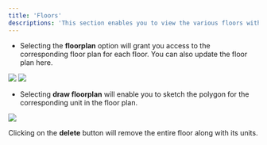 ```yaml
---
title: 'Floors'
descriptions: 'This section enables you to view the various floors within the project, displaying their respective units and floor plans. It also allows you to draw the corresponding polygons for each unit.'
---
```


- Selecting the **floorplan** option will grant you access to the corresponding floor plan for each floor. You can also update the floor plan here.

<Frame>
  <img src="https://i.postimg.cc/WzZNRMMj/floors.jpg" />
</Frame>

<Frame>
  <img src="https://i.postimg.cc/gjtv5bq1/update-plan.jpg" />
</Frame>

- Selecting **draw floorplan** will enable you to sketch the polygon for the corresponding unit in the floor plan.

<Frame caption="Utilize + and - buttons to zoom in and out, and always remember to save your path after drawing.">
  <img src="https://i.postimg.cc/MTQ7LFrG/draw-units.jpg" />
</Frame>

<Warning>Clicking on the **delete** button will remove the entire floor along with its units.</Warning>